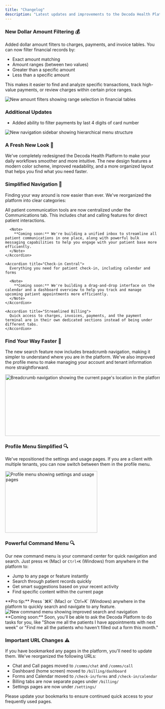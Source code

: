 ```yaml
---
title: "Changelog"
description: "Latest updates and improvements to the Decoda Health Platform"
---
```


<Update label="February 15, 2025" description="New Dollar Amount Filters for Billing Tables">

### New Dollar Amount Filtering 💰

Added dollar amount filters to charges, payments, and invoice tables. You can now filter financial records by:

- Exact amount matching
- Amount ranges (between two values)
- Greater than a specific amount
- Less than a specific amount

This makes it easier to find and analyze specific transactions, track high-value payments, or review charges within certain price ranges.

<Frame>
  <img
    src="/updates/changelog-images/2025-02-15/dollar-amount-filter.jpg"
    alt="New amount filters showing range selection in financial tables"
  />
</Frame>

### Additional Updates

- Added ability to filter payments by last 4 digits of card number

</Update>

<Update label="February 11, 2024" description="Navigation Redesign">

<Frame>
  <img
    src="/updates/changelog-images/2025-02-11/fresh-new-look.png"
    alt="New navigation sidebar showing hierarchical menu structure"
  />
</Frame>

### A Fresh New Look 🎨

We've completely redesigned the Decoda Health Platform to make your daily workflows smoother and more intuitive. The new design features a modern color scheme, improved readability, and a more organized layout that helps you find what you need faster.

### Simplified Navigation 🧭

Finding your way around is now easier than ever. We've reorganized the platform into clear categories:

  <AccordionGroup>
    <Accordion title="Communications Hub">
      All patient communication tools are now centralized under the Communications tab. This includes chat and calling features for direct patient interactions.

      <Note>
        **Coming soon:** We're building a unified inbox to streamline all patient communications in one place, along with powerful bulk messaging capabilities to help you engage with your patient base more efficiently.
      </Note>
    </Accordion>

    <Accordion title="Check-in Central">
      Everything you need for patient check-in, including calendar and forms

      <Note>
        **Coming soon:** We're building a drag-and-drop interface on the calendar and a dashboard overview to help you track and manage upcoming patient appointments more efficiently.
      </Note>
    </Accordion>

    <Accordion title="Streamlined Billing">
      Quick access to charges, invoices, payments, and the payment terminal are in their own dedicated sections instead of being under different tabs.
    </Accordion>

  </AccordionGroup>

### Find Your Way Faster 🎯

The new search feature now includes breadcrumb navigation, making it simpler to understand where you are in the platform. We've also improved the profile menu to make managing your account and tenant information more straightforward.

<Frame>
  <img
    src="/updates/changelog-images/2025-02-11/breadcrumbs.png"
    height="200"
    width="600"
    alt="Breadcrumb navigation showing the current page's location in the platform"
  />
</Frame>

### Profile Menu Simplified 🔍

We've repositioned the settings and usage pages. If you are a client with multiple tenants, you can now switch between them in the profile menu.

<Frame>
  <img
    src="/updates/changelog-images/2025-02-11/profile-badge.png"
    height="200"
    width="300"
    alt="Profile menu showing settings and usage pages"
  />
</Frame>

### Powerful Command Menu 🔍

Our new command menu is your command center for quick navigation and search. Just press `⌘K` (Mac) or `Ctrl+K` (Windows) from anywhere in the platform to:

- Jump to any page or feature instantly
- Search through patient records quickly
- Get smart suggestions based on your recent activity
- Find specific content within the current page

<Tip>
  **Pro tip:** Press `⌘K` (Mac) or `Ctrl+K` (Windows) anywhere in the platform
  to quickly search and navigate to any feature.
</Tip>

<Frame>
  <img
    src="/updates/changelog-images/2025-02-11/command-k.png"
    alt="New command menu showing improved search and navigation"
  />
</Frame>

<Note>
  **Coming soon:** Soon, you'll be able to ask the Decoda Platform to do tasks
  for you, like "Show me all the patients I have appointments with next week" or
  "Find me all the patients who haven't filled out a form this month."
</Note>

### Important URL Changes ⚠️

<Warning>
  If you have bookmarked any pages in the platform, you'll need to update them. We've reorganized the following URLs:

- Chat and Call pages moved to `/comms/chat` and `/comms/call`
- Dashboard (home screen) moved to `/billing/dashboard`
- Forms and Calendar moved to `/check-in/forms` and `/check-in/calendar`
- Billing tabs are now separate pages under `/billing/`
- Settings pages are now under `/settings/`

Please update your bookmarks to ensure continued quick access to your frequently used pages.

</Warning>

</Update>

